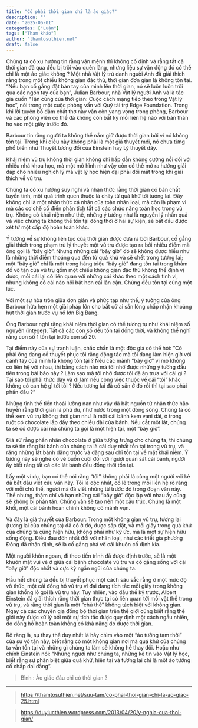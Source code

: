 ```yaml
---
title: "Có phải thời gian chỉ là ảo giác?"
description: ""
date: "2025-06-01"
categories: ["Luận"]
tags: ["Tham khảo"]
author: "thamtosuthien.net"
draft: false
---
```


Chúng ta có xu hướng tin rằng vận mệnh thì không cố định và rằng tất cả thời gian đã qua đều bị trôi vào quên lãng, nhưng liệu sự vận động đó có thể chỉ là một ảo giác không ? Một nhà Vật lý trứ danh người Anh đã giải thích rằng trong một chiều không gian đặc thù, thời gian đơn giản là không tồn tại.
“Nếu bạn cố gắng đặt bàn tay của mình lên thời gian, nó sẽ luôn luôn trôi qua các ngón tay của bạn”, Julian Barbour, nhà Vật lý người Anh và là tác giả cuốn “Tận cùng của thời gian: Cuộc cách mạng tiếp theo trong Vật lý học”, nói trong một cuộc phỏng vấn với Quỹ tài trợ Edge Foundation. Trong khi lời tuyên bố đậm chất thơ này vẫn còn vang vọng trong phòng, Barbour và các phóng viên có thể đã không còn bất kỳ mối liên hệ nào với bản thân họ vào một giây trước đó.

Barbour tin rằng người ta không thể nắm giữ được thời gian bởi vì nó không tồn tại. Trong khi điều này không phải là một giả thuyết mới, nó chưa từng phổ biến như Thuyết tương đối của Einstein hay Lý thuyết dây.

Khái niệm vũ trụ không thời gian không chỉ hấp dẫn không cưỡng nổi đối với nhiều nhà khoa học, mà một mô hình như vậy còn có thể mở ra hướng giải đáp cho nhiều nghịch lý mà vật lý học hiện đại phải đối mặt trong khi giải thích về vũ trụ.

Chúng ta có xu hướng suy nghĩ và nhận thức rằng thời gian có bản chất tuyến tính, một quá trình quen thuộc là chảy từ quá khứ tới tương lai. Đây không chỉ là một nhận thức cá nhân của toàn nhân loại, mà còn là phạm vi mà các cơ chế cổ điển phân tích tất cả các chức năng toán học trong vũ trụ. Không có khái niệm như thế, những ý tưởng như là nguyên lý nhân quả và việc chúng ta không thể tồn tại đồng thời ở hai sự kiện, sẽ bắt đầu được xét từ một cấp độ hoàn toàn khác.

Ý tưởng về sự không liên tục của thời gian được đưa ra bởi Barbour, cố gắng giải thích trong phạm trù lý thuyết một vũ trụ được tạo ra bởi nhiều điểm mà ông gọi là “bây giờ”. Nhưng những cái “bây giờ” đó sẽ không được hiểu như là những thời điểm thoáng qua đến từ quá khứ và sẽ chết trong tương lai; một “bây giờ” chỉ là một trong hàng triệu “bây giờ” đang tồn tại trong khảm đồ vô tận của vũ trụ gồm một chiều không gian đặc thù không thể định vị được, mỗi cái lại có liên quan với những cái khác theo một cách tinh vi, nhưng không có cái nào nổi bật hơn cái lân cận. Chúng đều tồn tại cùng một lúc.

Với một sự hòa trộn giữa đơn giản và phức tạp như thế, ý tưởng của ông Barbour hứa hẹn một giải pháp lớn cho bất cứ ai sẵn lòng chấp nhận khoảng hụt thời gian trước vụ nổ lớn Big Bang.

Ông Barbour nghĩ rằng khái niệm thời gian có thể tương tự như khái niệm số nguyên (integer). Tất cả các con số đều tồn tại đồng thời, và không thể nghĩ rằng con số 1 tồn tại trước con số 20.

Tại điểm này của sự tranh luận, chắc chắn là một độc giả có thể hỏi: “Có phải ông đang cố thuyết phục tôi rằng động tác mà tôi đang làm hiện giờ với cánh tay của mình là không tồn tại ? Nếu các mảnh “bây giờ” vi mô không có liên hệ với nhau, thì bằng cách nào mà tôi nhớ được những ý tưởng đầu tiên trong bài báo này ? Làm sao mà tôi nhớ được tôi đã ăn trưa với cái gì ? Tại sao tôi phải thức dậy và đi làm nếu công việc thuộc về cái “tôi” khác không có can hệ gì tới tôi ? Nếu tương lai đã có sẵn ở đó rồi thì tại sao phải phấn đấu ?”

Những tình thế tiến thoái lưỡng nan như vậy đã bắt nguồn từ nhận thức hão huyền rằng thời gian là phù du, như nước trong một dòng sông. Chúng ta có thể xem vũ trụ không thời gian như là một cái bánh kem vani dài, ở trong ruột có chocolate lấp đầy theo chiều dài của bánh. Nếu cắt một lát, chúng ta sẽ có được cái mà chúng ta gọi là một hiện tại, một “bây giờ”.

Giả sử rằng phần nhân chocolate ở giữa tượng trưng cho chúng ta, thì chúng ta sẽ tin rằng lát bánh của chúng ta là cái duy nhất tồn tại trong vũ trụ, và rằng những lát bánh đằng trước và đằng sau chỉ tồn tại về mặt khái niệm. Ý tưởng này sẽ nghe có vẻ buồn cười đối với người quan sát cái bánh, người ấy biết rằng tất cả các lát bánh đều đồng thời tồn tại.

Lấy một ví dụ, bạn có thể nói rằng “tôi” không phải là cùng một người với kẻ đã bắt đầu viết câu văn này. Tôi là độc nhất, có lẽ trong mối liên hệ rõ ràng với mỗi chủ thể, người mà đã viết những từ trước đó trong đoạn văn này. Thế nhưng, thậm chí vô hạn những cái “bây giờ” độc lập với nhau ấy cũng sẽ không bị phân tán. Chúng vẫn sẽ tạo nên một cấu trúc. Chúng là một khối, một cái bánh hoàn chỉnh không có mảnh vụn.

Và đây là giả thuyết của Barbour: Trong một không gian vũ trụ, tương lai (tương lai của chúng ta) đã có ở đó, được sắp đặt, và mỗi giây trong quá khứ của chúng ta cũng hiện hữu, không phải như ký ức, mà là một sự hiện hữu sống động. Điều đau đớn nhất đối với nhân loại, như các triết gia phương Đông đã nhận định, sẽ là cố gắng phá vỡ cái khuôn cố định kia.

Một người khôn ngoan, đi theo tiến trình đã được định trước, sẽ là một khuôn mặt vui vẻ ở giữa cái bánh chocolate vũ trụ và cố gắng sống với cái “bây giờ” độc nhất và cực kỳ ngắn ngủi của chúng ta.

Hầu hết chúng ta đều bị thuyết phục một cách sâu sắc rằng ở một mức độ vô thức, một cái đồng hồ vũ trụ vĩ đại đang tích tắc mỗi giây trong không gian khổng lồ gọi là vũ trụ này. Tuy nhiên, vào đầu thế kỷ trước, Albert Einstein đã giải thích rằng thời gian thực tại có liên quan tới mỗi vật thể trong vũ trụ, và rằng thời gian là một “chủ thể” không tách biệt với không gian. Ngay cả các chuyên gia đồng bộ thời gian trên thế giới cũng biết rằng thế giới này được xử lý bởi một sự tích tắc được quy định một cách ngẫu nhiên, do đồng hồ hoàn toàn không có khả năng đo được thời gian.

Rõ ràng là, sự thay thế duy nhất là hãy chìm vào một “ảo tưởng tạm thời” của sự vô tận này, biết rằng có một không gian nơi mà quá khứ của chúng ta vẫn tồn tại và những gì chúng ta làm sẽ không hề thay đổi. Hoặc như chính Einstein nói: “Những người như chúng ta, những kẻ tin vào Vật lý học, biết rằng sự phân biệt giữa quá khứ, hiện tại và tương lai chỉ là một ảo tưởng cố chấp dai dẳng”.

> Bình : Ảo giác đâu chỉ có thời gian ?

***

> https://thamtosuthien.net/suu-tam/co-phai-thoi-gian-chi-la-ao-giac-25.html

> https://duylucthien.wordpress.com/2013/04/20/y-nghia-cua-thoi-gian/
